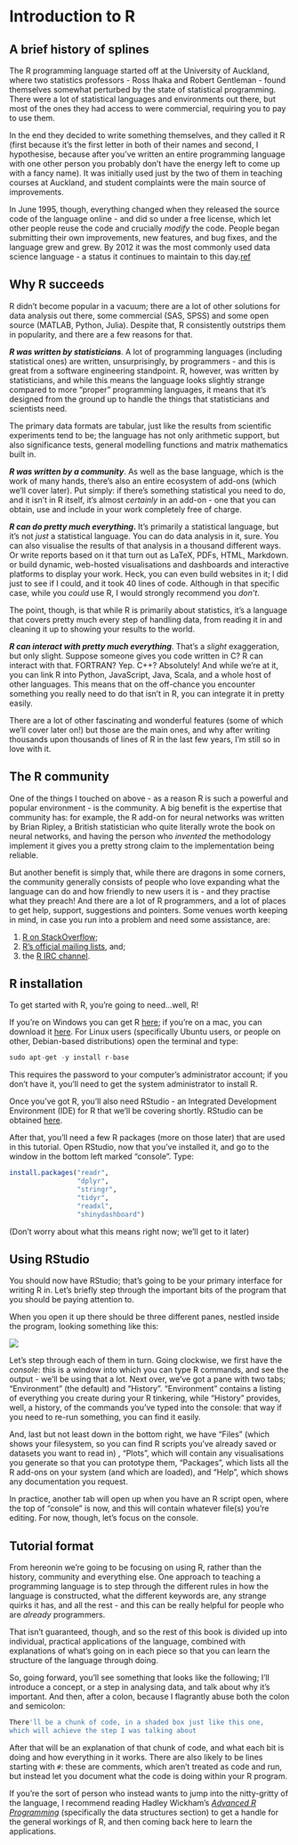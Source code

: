# Introduction to R

## A brief history of splines

The R programming language started off at the University of Auckland, where two statistics professors - Ross Ihaka and Robert Gentleman - found themselves somewhat perturbed by the state of statistical programming. There were a lot of statistical languages and environments out there, but most of the ones they had access to were commercial, requiring you to pay to use them.

In the end they decided to write something themselves, and they called it R (first because it's the first letter in both of their names and second, I hypothesise, because after you've written an entire programming language with one other person you probably don't have the energy left to come up with a fancy name). It was initially used just by the two of them in teaching courses at Auckland, and student complaints were the main source of improvements.

In June 1995, though, everything changed when they released the source code of the language online - and did so under a free license, which let other people reuse the code and crucially *modify* the code. People began submitting their own improvements, new features, and bug fixes, and the language grew and grew. By 2012 it was the most commonly used data science language - a status it continues to maintain to this day.[ref](http://www.kdnuggets.com/2015/05/poll-r-rapidminer-python-big-data-spark.html)

## Why R succeeds

R didn't become popular in a vacuum; there are a lot of other solutions for data analysis out there, some commercial (SAS, SPSS) and some open source (MATLAB, Python, Julia). Despite that, R consistently outstrips them in popularity, and there are a few reasons for that.

***R was written by statisticians***. A lot of programming languages (including statistical ones) are written, unsurprisingly, by programmers - and this is great from a software engineering standpoint. R, however, was written by statisticians, and while this means the language looks slightly strange compared to more "proper" programming languages, it means that it's designed from the ground up to handle the things that statisticians and scientists need.

The primary data formats are tabular, just like the results from scientific experiments tend to be; the language has not only arithmetic support, but also significance tests, general modelling functions and matrix mathematics built in.

***R was written by a community***. As well as the base language, which is the work of many hands, there's also an entire ecosystem of add-ons (which we'll cover later). Put simply: if there's something statistical you need to do, and it isn't in R itself, it's almost *certainly* in an add-on - one that you can obtain, use and include in your work completely free of charge.

***R can do pretty much everything*.** It's primarily a statistical language, but it's not *just* a statistical language. You can do data analysis in it, sure. You can also visualise the results of that analysis in a thousand different ways. Or write reports based on it that turn out as LaTeX, PDFs, HTML, Markdown. or build dynamic, web-hosted visualisations and dashboards and interactive platforms to display your work. 
Heck, you can even build websites in it; I did just to see if I could, and it took 40 lines of code. Although in that specific case, while you *could* use R, I would strongly recommend you *don't*.

The point, though, is that while R is primarily about statistics, it's a language that covers pretty much every step of handling data, from reading it in and cleaning it up to showing your results to the world.


***R can interact with pretty much everything***. That's a *slight* exaggeration, but only slight. Suppose someone gives you code written in C? R can interact with that. FORTRAN? Yep. C++? Absolutely! And while we're at it, you can link R into Python, JavaScript, Java, Scala, and a whole host of other languages. This means that on the off-chance you encounter something you really need to do that isn't in R, you can integrate it in pretty easily.

There are a lot of other fascinating and wonderful features (some of which we'll cover later on!) but those are the main ones, and why after writing thousands upon thousands of lines of R in the last few years, I'm still so in love with it.

## The R community

One of the things I touched on above - as a reason R is such a powerful and popular environment - is the community. A big benefit is the expertise that community has: for example, the R add-on for neural networks was written by Brian Ripley, a British statistician who quite literally wrote the book on neural networks, and having the person who *invented* the methodology implement it gives you a pretty strong claim to the implementation being reliable.

But another benefit is simply that, while there are dragons in some corners, the community generally consists of people who love expanding what the language can do and how friendly to new users it is - and they practise what they preach! And there are a lot of R programmers, and a lot of places to get help, support, suggestions and pointers. Some venues worth keeping in mind, in case you run into a problem and need some assistance, are:

1. [R on StackOverflow](http://stackoverflow.com/questions/tagged/r);
2. [R's official mailing lists](https://www.r-project.org/mail.html), and;
3. the [R IRC channel](http://webchat.freenode.net/?channels=#R).

## R installation
To get started with R, you're going to need...well, R!

If you're on Windows you can get R [here](https://cran.r-project.org/bin/windows/base/); if you're on a mac, you can download it [here](https://cran.r-project.org/bin/macosx/). For Linux users (specifically Ubuntu users, or people on other, Debian-based distributions) open the terminal and type:

```r
sudo apt-get -y install r-base
```

This requires the password to your computer's administrator account; if you don't have it, you'll need to get the system administrator to install R.

Once you've got R, you'll also need RStudio - an Integrated Development Environment (IDE) for R that we'll be covering shortly. RStudio can be obtained [here](https://www.rstudio.com/products/rstudio/download/).

After that, you'll need a few R packages (more on those later) that are used in this tutorial. Open RStudio, now that you've installed it, and go to the window in the bottom left marked "console". Type:

```r
install.packages("readr",
                 "dplyr",
                 "stringr",
                 "tidyr",
                 "readxl",
                 "shinydashboard")
```

(Don't worry about what this means right now; we'll get to it later)

## Using RStudio

You should now have RStudio; that's going to be your primary interface for writing R in. Let's briefly step through the important bits of the program that you should be paying attention to.

When you open it up there should be three different panes, nestled inside the program, looking something like this:

![](rstudio_main.png)

Let's step through each of them in turn. Going clockwise, we first have the *console*: this is a window into which you can type R commands, and see the output - we'll be using that a lot. Next over, we've got a pane with two tabs; "Environment" (the default) and "History". "Environment" contains a listing of everything you create during your R tinkering, while "History" provides, well, a history, of the commands you've typed into the console: that way if you need to re-run something, you can find it easily.

And, last but not least down in the bottom right, we have "Files" (which shows your filesystem, so you can find R scripts you've already saved or datasets you want to read in) , "Plots", which will contain any visualisations you generate so that you can prototype them, "Packages", which lists all the R add-ons on your system (and which are loaded), and "Help", which shows any documentation you request.

In practice, another tab will open up when you have an R script open, where the top of "console" is now, and this will contain whatever file(s) you're editing. For now, though, let's focus on the console.

## Tutorial format

From hereonin we're going to be focusing on using R, rather than the history, community and everything else. One approach to teaching a programming language is to step through the different rules in how the language is constructed, what the different keywords are, any strange quirks it has, and all the rest - and this can be really helpful for people who are *already* programmers.

That isn't guaranteed, though, and so the rest of this book is divided up into individual, practical applications of the language, combined with explanations of what's going on in each piece so that you can learn the structure of the language through doing.

So, going forward, you'll see something that looks like the following; I'll introduce a concept, or a step in analysing data, and talk about why it's important. And then, after a colon, because I flagrantly abuse both the colon and semicolon:

```r
There'll be a chunk of code, in a shaded box just like this one,
which will achieve the step I was talking about
```

After that will be an explanation of that chunk of code, and what each bit is doing and how everything in it works. There are also likely to be lines starting with `#`: these are comments, which aren't treated as code and run, but instead let you document what the code is doing within your R program.

If you're the sort of person who instead wants to jump into the nitty-gritty of the language, I recommend reading Hadley Wickham's *[Advanced R Programming](http://adv-r.had.co.nz/Data-structures.html)* (specifically the data structures section) to get a handle for the general workings of R, and then coming back here to learn the applications.
